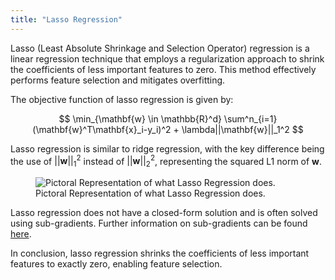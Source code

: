 ```yaml
---
title: "Lasso Regression"
---
```


Lasso (Least Absolute Shrinkage and Selection Operator) regression is a linear regression technique that employs a regularization approach to shrink the coefficients of less important features to zero. This method effectively performs feature selection and mitigates overfitting.

The objective function of lasso regression is given by:

$$
\min_{\mathbf{w} \in \mathbb{R}^d} \sum^n_{i=1}(\mathbf{w}^T\mathbf{x}_i-y_i)^2 + \lambda||\mathbf{w}||_1^2
$$

Lasso regression is similar to ridge regression, with the key difference being the use of $||\mathbf{w}||_1^2$ instead of $||\mathbf{w}||_2^2$, representing the squared L1 norm of $\mathbf{w}$.

![Pictoral Representation of what Lasso Regression does.](../images/lasso_regression.png)

Lasso regression does not have a closed-form solution and is often solved using sub-gradients. Further information on sub-gradients can be found [here](https://see.stanford.edu/materials/lsocoee364b/01-subgradients_notes.pdf).

In conclusion, lasso regression shrinks the coefficients of less important features to exactly zero, enabling feature selection.

